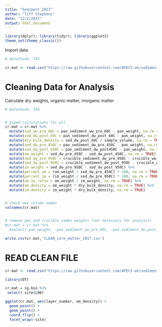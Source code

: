 ```yaml
---
title: "Sediment_2017"
author: "Tiff Stephens"
date: "12/1/2017"
output: html_document
---
```


```r
library(dplyr); library(tidyr); library(ggplot2)
theme_set(theme_classic())
```

Import data
```r
# datachunk: TAS

cr.mat <- read.csv("https://raw.githubusercontent.com/APECS-ak/sediment_2017/master/RAW_core_matter_2017.csv", stringsAsFactors = FALSE, header = TRUE)
```

# Cleaning Data for Analysis

Calculate dry weights, organic matter, inorganic matter
```r
# datachunk: TAS


# piped calculations for all
cr.mat = cr.mat %>% 
  mutate(sed_ww_pre_60C = pan_sediment_ww_pre_60C - pan_weight, na.rm = TRUE) %>%
  mutate(sed_dw_post_60C = pan_sediment_dw_post_60C - pan_weight, na.rm = TRUE) %>%
  mutate(dry_bulk_density = sed_dw_post_60C / sample_volume, na.rm = TRUE) %>%
  mutate(sed_dw_pre_450C = pan_sediment_dw_pre_450C - pan_weight, na.rm = TRUE) %>%
  mutate(sed_dw_post_450C = pan_sediment_dw_post450C - pan_weight, na.rm = TRUE) %>%
  mutate(om_weight = sed_dw_pre_450C - sed_dw_post_450C, na.rm = TRUE) %>%
  mutate(sed_dw_pre_950C = crucible_sediment_dw_pre_950C - crucible_weight, na.rm = TRUE) %>%
  mutate(sed_dw_post_950C = crucible_sediment_dw_post_950C - crucible_weight, na.rm = TRUE) %>%
  mutate(im_weight = sed_dw_pre_950C - sed_dw_post_950C) %>%
  mutate(percent_om = (om_weight / sed_dw_pre_450C) * 100, na.rm = TRUE) %>%
  mutate(percent_im = (im_weight / sed_dw_pre_950C) * 100, na.rm = TRUE) %>%
  mutate(om.im_ratio = om_weight / im_weight, na.rm = TRUE) %>%
  mutate(om_density = om_weight * dry_bulk_density, na.rm = TRUE) %>%
  mutate(im_density = im_weight * dry_bulk_density, na.rm = TRUE)
  

# check new column names
colnames(cr.mat)


# remove pan and crucible combo weights (not necessary for analysis) 
#cr.mat = cr.mat %>% 
  #select(-pan_weight, -pan_sediment_ww_pre_60C, -pan_sediment_dw_post_60C, -pan_sediment_dw_pre_450C, -pan_sediment_dw_post450C, -crucible_weight, -crucible_sediment_dw_pre_950C, -crucible_sediment_dw_post_950C, -sed_dw_post_60C, -sed_ww_pre_60C, -sed_dw_post_450C, -sed_dw_post_450C, -sed_dw_post_950C, -sed_dw_pre_950C, -layer_volume)
```


```r
write.csv(cr.mat,'CLEAN_core_matter_2017.csv')
```



# READ CLEAN FILE

```r
cr.mat <- read.csv("https://raw.githubusercontent.com/APECS-ak/sediment_2017/master/CLEAN_core_matter_2017.csv", stringsAsFactors = FALSE, header = TRUE)
```


```r
library(DT)

cr.mat = sg.bio %>% 
 select(-site$L06)

ggplot(cr.mat, aes(layer_number, om_density)) +
  geom_point() +
  geom_point() +
  coord_flip() +
  facet_wrap(~site)
```










